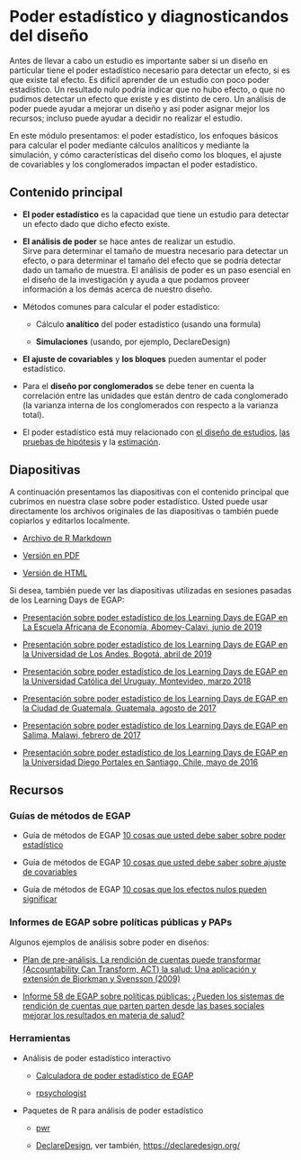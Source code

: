 # Poder estadístico y diagnosticandos del diseño {.tabset}


Antes de llevar a cabo un estudio es importante saber si un diseño en particular tiene el poder estadístico necesario para detectar un efecto, si es que existe tal efecto. Es difícil aprender de un estudio con poco poder estadístico. Un resultado nulo podría indicar que no hubo efecto, o que no pudimos detectar un efecto que existe y es distinto de cero. Un análisis de poder puede ayudar a mejorar un diseño y así poder asignar mejor los recursos; incluso puede ayudar a decidir no realizar el estudio.



En este módulo presentamos: el poder estadístico, los enfoques básicos para calcular el poder mediante cálculos analíticos y mediante la simulación, y cómo características del diseño como los bloques, el ajuste de covariables y los conglomerados impactan el poder estadístico.

## Contenido principal

 - **El poder estadístico** es la capacidad que tiene un estudio para detectar un efecto dado que dicho efecto existe.
 
 - **El análisis de poder** se hace antes de realizar un estudio.   
 Sirve para determinar el tamaño de muestra necesario para detectar un efecto, o para determinar el tamaño del efecto que se podría detectar dado un tamaño de muestra. El análisis de poder es un paso esencial en el diseño de la investigación y ayuda a que podamos proveer información a los demás acerca de nuestro diseño.


 - Métodos comunes para calcular el poder estadístico:
 
      - Cálculo **analítico** del poder estadístico  (usando una formula)
 
      - **Simulaciones** (usando, por ejemplo, DeclareDesign)

 - **El ajuste de covariables** y **los bloques** pueden aumentar el poder estadístico.

 - Para el  **diseño por conglomerados** se debe tener en cuenta la correlación entre las unidades que están dentro de cada conglomerado (la varianza interna de los conglomerados con respecto a la varianza total).
 
 - El poder estadístico está muy relacionado con [el diseño de estudios](el-proceso-del-diseño-de-la-investigación.html), [las pruebas de hipótesis ](pruebas-de-hipótesis.html) y la [estimación](estimandos-y-estimadores.html).

## Diapositivas

A continuación presentamos las diapositivas con el contenido principal que cubrimos en nuestra clase sobre poder estadístico.  Usted puede usar directamente los archivos originales de las diapositivas o también puede copiarlos y editarlos localmente.


 - [Archivo de R Markdown](https://egap.github.io/learningdays-resources/Slides_esp/power-slides.Rmd)

 - [Versión en PDF](https://egap.github.io/learningdays-resources/Slides_esp/power-slides.pdf)

 - [Versión de HTML](https://egap.github.io/learningdays-resources/Slides_esp/power-slides.html)

Si desea, también puede ver las diapositivas utilizadas en sesiones pasadas de los Learning Days de EGAP:

 - [Presentación sobre poder estadístico de los  Learning Days de EGAP en La Escuela Africana de Economía, Abomey-Calavi, junio de 2019](https://egap.github.io/learningdays-resources/Slides/Examples/power-benin.pdf)

 - [Presentación sobre poder estadístico de los  Learning Days de EGAP en la Universidad de Los Andes, Bogotá, abril de 2019](https://egap.github.io/learningdays-resources/Slides/Examples/power-bogota.pdf)

 - [Presentación sobre poder estadístico de los  Learning Days de EGAP en la Universidad Católica del Uruguay, Montevideo, marzo 2018](https://egap.github.io/learningdays-resources/Slides/Examples/power-montevideo.pdf)

 - [Presentación sobre poder estadístico de los  Learning Days de EGAP en la Ciudad de Guatemala, Guatemala, agosto de 2017](https://egap.github.io/learningdays-resources/Slides/Examples/power-guatemala.html)

 - [Presentación sobre poder estadístico de los  Learning Days de EGAP en Salima, Malawi, febrero de 2017](https://egap.github.io/learningdays-resources/Slides/Examples/power-malawi.pdf)

 - [Presentación sobre poder estadístico de los  Learning Days de EGAP en la Universidad Diego Portales en Santiago, Chile, mayo de 2016](https://egap.github.io/learningdays-resources/Slides/Examples/power-santiago.pdf)


## Recursos

### Guías de métodos de EGAP

 - Guía de métodos de EGAP [10 cosas que usted debe saber sobre poder estadístico](https://egap.org/resource/10-things-you-need-know-about-statistical-power/)

 - Guía de métodos de EGAP [10 cosas que usted debe saber sobre ajuste de covariables](https://egap.org/resource/10-things-to-know-about-covariate-adjustment/)
 
 - Guía de métodos de EGAP [10 cosas que los efectos nulos pueden significar](https://egap.org/resource/10-things-your-null-result-might-mean/)

### Informes de EGAP sobre políticas públicas y PAPs

Algunos ejemplos de análisis sobre poder en diseños:

 - [Plan de pre-análisis. La rendición de cuentas puede transformar (Accountability Can Transform, ACT) la salud: Una aplicación y extensión de Bjorkman y Svensson (2009)](https://osf.io/qxwmu/)
 
 - [Informe 58 de EGAP sobre políticas públicas: ¿Pueden los sistemas de rendición de cuentas que parten parten desde las bases sociales mejorar los resultados en materia de salud?](https://egap.org/resource/does-bottom-up-accountability-work-evidence-from-uganda/)


### Herramientas

 - Análisis de poder estadístico interactivo
 
      - [Calculadora de poder estadístico de EGAP](https://egap.shinyapps.io/power-app/)
 
      - [rpsychologist](https://rpsychologist.com/d3/NHST/)

 - Paquetes de R  para análisis de poder estadístico
 
      - [pwr](https://cran.r-project.org/web/packages/pwr/index.html)
 
      - [DeclareDesign](https://cran.r-project.org/web/packages/DeclareDesign/index.html), ver también, <https://declaredesign.org/>

